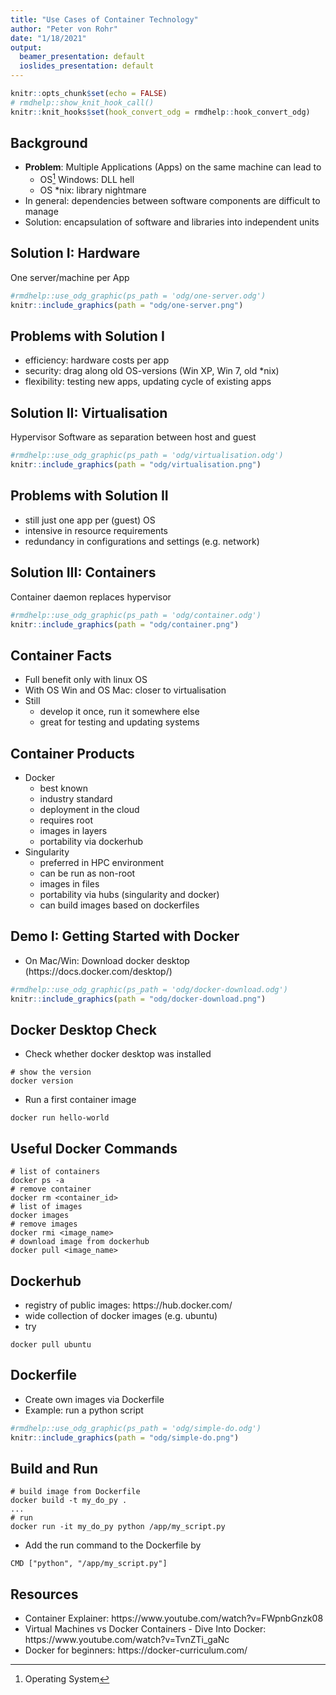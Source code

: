 ```yaml
---
title: "Use Cases of Container Technology"
author: "Peter von Rohr"
date: "1/18/2021"
output:
  beamer_presentation: default
  ioslides_presentation: default
---
```


```r
knitr::opts_chunk$set(echo = FALSE)
# rmdhelp::show_knit_hook_call()
knitr::knit_hooks$set(hook_convert_odg = rmdhelp::hook_convert_odg)
```

## Background

* __Problem__: Multiple Applications (Apps) on the same machine can lead to
    + OS^[Operating System] Windows: DLL hell
    + OS *nix: library nightmare
* In general: dependencies between software components are difficult to manage
* Solution: encapsulation of software and libraries into independent units


## Solution I: Hardware

One server/machine per App

```r
#rmdhelp::use_odg_graphic(ps_path = 'odg/one-server.odg')
knitr::include_graphics(path = "odg/one-server.png")
```
 

## Problems with Solution I

* efficiency: hardware costs per app
* security: drag along old OS-versions (Win XP, Win 7, old *nix)
* flexibility: testing new apps, updating cycle of existing apps


## Solution II: Virtualisation

Hypervisor Software as separation between host and guest

```r
#rmdhelp::use_odg_graphic(ps_path = 'odg/virtualisation.odg')
knitr::include_graphics(path = "odg/virtualisation.png")
```
 
 
## Problems with Solution II

* still just one app per (guest) OS
* intensive in resource requirements
* redundancy in configurations and settings (e.g. network)


## Solution III: Containers

Container daemon replaces hypervisor

```r
#rmdhelp::use_odg_graphic(ps_path = 'odg/container.odg')
knitr::include_graphics(path = "odg/container.png")
```


## Container Facts

* Full benefit only with linux OS
* With OS Win and OS Mac: closer to virtualisation
* Still
    + develop it once, run it somewhere else
    + great for testing and updating systems
    
    
## Container Products

* Docker
    + best known
    + industry standard
    + deployment in the cloud
    + requires root
    + images in layers
    + portability via dockerhub
* Singularity
    + preferred in HPC environment
    + can be run as non-root
    + images in files
    + portability via hubs (singularity and docker)
    + can build images based on dockerfiles


## Demo I: Getting Started with Docker

* On Mac/Win: Download docker desktop (https://docs.docker.com/desktop/)

```r
#rmdhelp::use_odg_graphic(ps_path = 'odg/docker-download.odg')
knitr::include_graphics(path = "odg/docker-download.png")
```


## Docker Desktop Check

* Check whether docker desktop was installed

```
# show the version
docker version
```

* Run a first container image

```
docker run hello-world
```


## Useful Docker Commands

```
# list of containers
docker ps -a
# remove container
docker rm <container_id>
# list of images
docker images
# remove images
docker rmi <image_name>
# download image from dockerhub
docker pull <image_name>
```


## Dockerhub

* registry of public images: https://hub.docker.com/
* wide collection of docker images (e.g. ubuntu)
* try

```
docker pull ubuntu
```


## Dockerfile

* Create own images via Dockerfile
* Example: run a python script

```r
#rmdhelp::use_odg_graphic(ps_path = 'odg/simple-do.odg')
knitr::include_graphics(path = "odg/simple-do.png")
```


## Build and Run

```
# build image from Dockerfile
docker build -t my_do_py .
...
# run
docker run -it my_do_py python /app/my_script.py
```

* Add the run command to the Dockerfile by

```
CMD ["python", "/app/my_script.py"]
```


## Resources

* Container Explainer: https://www.youtube.com/watch?v=FWpnbGnzk08 
* Virtual Machines vs Docker Containers - Dive Into Docker: https://www.youtube.com/watch?v=TvnZTi_gaNc
* Docker for beginners: https://docker-curriculum.com/  
